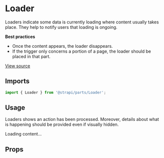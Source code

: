 <!--- Loader.stories.mdx --->


<Meta
  title="Design System/Atoms/Loader"
  component={Loader}
/>

# Loader

Loaders indicate some data is currently loading where content usually takes place. They help to notify users that loading is ongoing.

**Best practices**

- Once the content appears, the loader disappears.
- If the trigger only concerns a portion of a page, the loader should be placed in that part.

[View source](https://github.com/strapi/parts/tree/develop/packages/strapi-parts/src/Loader)

## Imports

```js
import { Loader } from '@strapi/parts/Loader';
```


## Usage

Loaders shows an action has been processed. Moreover, details about what is happening should be provided even if visually hidden.

<Canvas>
  <Story name="base">
    <Loader>Loading content...</Loader>
  </Story>
</Canvas>

## Props

<ArgsTable of={Loader} />
